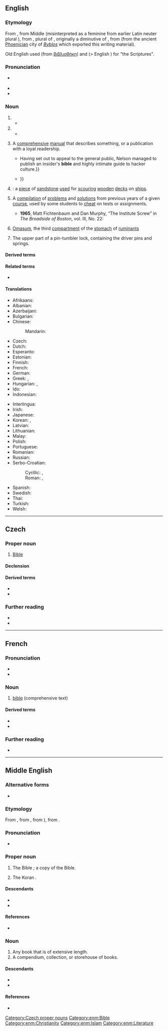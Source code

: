 {{also|Bible}}
==English==
{{wikipedia}}

===Etymology===
From {{inh|en|enm|bible}}, from Middle {{der|en|la|-}} {{m|la|biblia||book}} (misinterpreted as a feminine from earlier Latin neuter plural {{m|la|biblia||books}}), from {{der|en|grc|βιβλία||books}}, plural of {{m|grc|βιβλίον||small book}}, originally a diminutive of {{m|grc|βίβλος||book}}, from {{m|grc|βύβλος||papyrus}} (from the ancient [[Phoenicia]]n city of ''[[Byblos]]'' which exported this writing material).

Old English used {{m|ang|biblioþece|biblioþēce}} (from [[βιβλιοθήκη]]) and {{m|ang|gewrit|ġewritu}} (> English {{m|en|writs}}) for "the Scriptures".

===Pronunciation===
* {{a|UK|US}} {{IPA|en|/ˈbaɪbəl/}}
* {{audio|en|en-us-bible.ogg|Audio (US)}}
* {{rhymes|en|aɪbəl|s=2}}

===Noun===
{{en-noun}}

# {{alt case|en|Bible|t=a specific version, edition, translation, or copy of the Christian religious text}}
#* {{quote-journal|en|journal=The Guardian|title=Elvis Presley's '''bible''' sells for £59,000|author=Cass Jones|date=Sept 8 2012
|passage=The '''bible''' was used by Presley throughout his life until his death on 16 August 1977 and contains his handwritten notes, thoughts and annotations.
|url=https://www.theguardian.com/music/2012/sep/08/elvis-presley-bible-auction-59000}}
# {{alt case|en|Bible|t=the analogous holy book of another religion}}
#* {{quote-book|en|title=[[s:A Daughter of the Samurai|A Daughter of the Samurai]]|author=Etsu Inagaki Sugimoto|year=1925|page=[[s:Page:A Daughter of the Samurai.pdf/102|76]]|passage=The Buddhist '''bible''' tells this story of Buddha’s time of temptation when he was living as a hermit on the Mount of Snow.}}
# {{lb|en|by extension}} A [[comprehensive]] [[manual]] that describes something, or a publication with a loyal readership.
#: {{ux|en|handyman’s '''bible'''}}
#* {{quote-journal|en|year=1995|month=June|author=Gary Wolf|title=The Curse of Xanadu|url=http://www.wired.com/wired/archive/3.06/xanadu.html|work=Wired Magazine|passage=''Computer Lib'' was written as a popular primer, but its most profound effect was on computer programmers, who needed little persuasion about the value of computers. {{...|Its tone – energetic, optimistic, inexhaustible, confused – matched theirs exactly.}} Having set out to appeal to the general public, Nelson managed to publish an insider's '''bible''' and highly intimate guide to hacker culture.}}
#* {{quote-journal|en|volume=1|issue=3|url=https://www.metamute.org/editorial/articles/californian-ideology|title={{w|The Californian Ideology}}|year=1995|month=September|author=Richard Barbrook|authorlink=Richard Barbrook|author2=Andy Cameron|work={{w|Mute (magazine)|Mute}}|issn=1356-7748|passage=For example, ''Wired''—the monthly '''bible''' of the ‘virtual class’—has uncritically reproduced the views of Newt Gingrich, {{...|the extreme-right Republican leader of the House of Representatives, and the Tofflers, who are his close advisors.}}}}
# {{lb|en|nautical}} {{syn of|en|holystone|nodot=a}}: a [[piece]] of [[sandstone]]  [[use]]d for [[scour]]ing [[wooden]] [[deck]]s on [[ship]]s.
# {{lb|en|at certain US universities}} A [[compilation]] of [[problem]]s and [[solution]]s from previous years of a given [[course]], used by some students to [[cheat]] on tests or assignments.
#* '''1965''', Matt Fichtenbaum and Dan Murphy, “The Institute Screw” in ''The Broadside of Boston'', vol. III, No. 22:
#*: {{quote|en|My friend’s a genius, he will give me problems one through nine. The '''bible''' of a sophomore will have the needed lines.}}
# [[omasum|Omasum]], the third [[compartment]] of the [[stomach]] of [[ruminant]]s
#: {{syn|en|psalterium|omasum|manyplies|fardel}}
# {{lb|en|locksmithing}} The upper part of a pin-tumbler lock, containing the driver pins and springs.

====Derived terms====
{{der2|en|Tijuana bible|bible leaf|bible literalist|bible society|smuggler's bible}}

====Related terms====
* {{l|en|biblical}}

====Translations====
{{trans-top|comprehensive manual}}{{attention|en|some of these belong at [[Bible]]}}
* Afrikaans: {{t|af|bybel}}
* Albanian: {{t|sq|Bibël|f}}
* Azerbaijani: {{t|az|bible}}
* Bulgarian: {{t+|bg|библия}}
* Chinese:
*: Mandarin: {{t+check|cmn|圣经|tr=shèngjīng|sc=Hani}}
* Czech: {{t+|cs|bible|f}}
* Dutch: {{t+|nl|bijbel}}
* Esperanto: {{t|eo|Biblio}}
* Estonian: {{t+|et|piibel}}
* Finnish: {{t+|fi|raamattu}}
* French: {{t+|fr|Bible|f}}
* German: {{t+|de|Bibel|f}}
* Greek: {{t+|el|βίβλος|f}}, {{t+|el|βύβλος}}
* Hungarian: {{t+|hu|biblia}}, {{t+|hu|kézikönyv}}
* Ido: {{t+|io|biblo}}
* Indonesian: {{t+|id|Alkitab}}
{{trans-mid}}
* Interlingua: {{t|ia|biblia}}
* Irish: {{t|ga|bíobla|f}}
* Japanese: {{t|ja|虎の巻|tr=tora no maki}}
* Korean: {{t+|ko|성경}}, {{t+|ko|성서}}
* Latvian: {{t|lv|Bībele|f}}
* Lithuanian: {{t+|lt|Biblija|f}}
* Malay: {{t|ms|Alkitab}}
* Polish: {{t+|pl|Biblia|f}}
* Portuguese: {{t+|pt|Bíblia|f}}
* Romanian: {{t+|ro|Biblie|f}}
* Russian: {{t+|ru|би́блия|f}}
* Serbo-Croatian:
*: Cyrillic: {{t|sh|Библија|f|sc=Cyrl}}, {{t|sh|Свето Писмо|n|sc=Cyrl}}
*: Roman: {{t+|sh|Biblija|f}}, {{t|sh|Sveto Pismo|n}}
* Spanish: {{t+|es|biblia|f}}
* Swedish: {{t+|sv|bibel|c}}
* Thai: {{t|th|คัมภีร์ไบเบิล|tr=Khạmp̣hīr̒ bịbeil}}
* Turkish: {{t+|tr|İncil}}
* Welsh: {{t+|cy|Beibl}}
{{trans-bottom}}

{{trans-see|omasum|omasum}}

{{cln|en|terms with optional capitalization|terms derived from toponyms}}
{{topics|en|Bible|Books|Religion|Animal body parts}}

----

==Czech==

===Proper noun===
{{cs-noun|g=f}}

# [[Bible]]

====Declension====
{{cs-decl-noun
|bible|bible|bibli|bibli|bible|bibli|biblí
|bible|biblí|biblím|bible|bible|biblích|biblemi
}}

====Derived terms====
* {{l|cs|biblický}}
* {{l|cs|biblista}}

===Further reading===
* {{R:PSJC}}
* {{R:SSJC}}

[[Category:Czech proper nouns]]

----

==French==

===Pronunciation===
* {{fr-IPA}}
* {{audio|fr|LL-Q150 (fra)-Flavie (Lyokoï)-bible.wav|Audio}}

===Noun===
{{fr-noun|f}}

# [[bible#English|bible]] (comprehensive text)

====Derived terms====
* {{l|fr|biblique}}
* {{l|fr|bibliste}}

===Further reading===
* {{R:TLFi}}

----

==Middle English==

===Alternative forms===
* {{alter|enm|Bible|bibel|bibile|byble|bybill|bibelle|bybulle|bibill}}

===Etymology===
From {{bor|enm|fro|bible}}, from {{bor|enm|ML.|biblia}}, from {{m|la|biblia}}), from {{der|enm|grc|βιβλία}}.

===Pronunciation===
* {{IPA|enm|/ˈbiːbəl/}}

===Proper noun===
{{head|enm|proper noun}}

# The Bible {{gloss|Christian holy book}}; a copy of the Bible.
# {{lb|enm|rare}} The Koran {{gloss|Muslim holy book}}.

====Descendants====
* {{desc|en|Bible}}
* {{desc|sco|Bible}}

====References====
* {{R:MED Online|entry=bīble |pos=n |id=MED4337 |accessdate=2018-06-27}}

===Noun===
{{head|enm|noun}}

# Any book that is of extensive length.
# A compendium, collection, or storehouse of books.

====Descendants====
* {{desc|en|bible}}
* {{desc|sco|bible}}

====References====
* {{R:MED Online|entry=bīble |pos=n |id=MED4337 |accessdate=2018-06-27}}

[[Category:enm:Bible]]
[[Category:enm:Christianity]]
[[Category:enm:Islam]]
[[Category:enm:Literature]]
